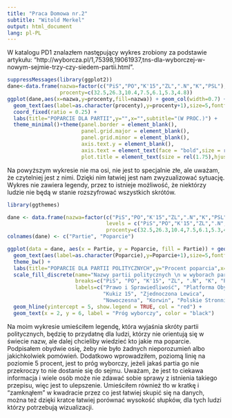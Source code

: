 ```yaml
---
title: "Praca Domowa nr.2"
subtitle: "Witold Merkel"
output: html_document
lang: pl-PL
---
```


W katalogu PD1 znalazłem następujący wykres zrobiony za podstawie artykułu: "http://wyborcza.pl/1,75398,19061937,tns-dla-wyborczej-w-nowym-sejmie-trzy-czy-siedem-partii.html".

```r
suppressMessages(library(ggplot2))
dane<-data.frame(nazwa=factor(c("PiS","PO","K'15","ZL",".N","K","PSL"),levels = c("PiS","PO","K'15","ZL",".N","K","PSL")),
                 procenty=c(32.5,26.3,10.4,7.5,6.1,5.3,4.8))
ggplot(dane,aes(x=nazwa,y=procenty,fill=nazwa)) + geom_col(width=0.7) + 
  geom_text(aes(label=as.character(procenty),y=procenty+1),size=5,fontface="bold") + guides(fill=FALSE) + 
  coord_fixed(ratio = 0.25) +
  labs(title="POPARCIE DLA PARTII",y="",x="",subtitle="(W PROC.)") +
  theme_minimal()+theme(panel.border = element_blank(),
                        panel.grid.major = element_blank(),
                        panel.grid.minor = element_blank(),
                        axis.text.y = element_blank(),
                        axis.text = element_text(face = "bold",size = rel(1.5)),
                        plot.title = element_text(size = rel(1.75),hjust=-.1,face="bold"))
```

Na powyższym wykresie nie ma osi, nie jest to specjalnie złe, ale uważam, że czytelniej jest z nimi. Dzięki nim łatwiej jest nam zwyzualizować sytuację. Wykres nie zawiera legendy, przez to istnieje możliwość, że niektórzy ludzie nie będą w stanie rozszyfrować wszystkich skrótów.

```r
library(ggthemes)

dane <- data.frame(nazwa=factor(c("PiS","PO","K'15","ZL",".N","K","PSL"),
                                levels = c("PiS","PO","K'15","ZL",".N","K","PSL")),
                                procenty=c(32.5,26.3,10.4,7.5,6.1,5.3,4.8))
colnames(dane) <- c("Partie", "Poparcie")

ggplot(data = dane, aes(x = Partie, y = Poparcie, fill = Partie)) + geom_bar(stat = "identity") + 
  geom_text(aes(label=as.character(Poparcie),y=Poparcie+1),size=5,fontface="bold") +
  theme_bw() +
  labs(title="POPARCIE DLA PARTII POLITYCZNYCH",y="Procent poparcia",x="Partie polityczne", subtitle="(W PROC.)") +
  scale_fill_discrete(name="Nazwy partii politycznych \n w wyborach parlamentarnych",
                      breaks=c("PiS", "PO", "K'15", "ZL", ".N", "K", "PSL"),
                      labels=c("Prawo i Sprawiedliwość", "Platforma Obywatelska",
                               "Kukiz 15", "Zjednoczona Lewica",
                               "Nowoczesna", "Korwin", "Polskie Stronnictwo Ludowe")) +
  geom_hline(yintercept = 5, show.legend = TRUE, col = "red") +
  geom_text(x = 2, y = 6, label = "Próg wyborczy", color = "black")
```

Na moim wykresie umieściłem legendę, która wyjaśnia skróty partii politycznych, będzię to przydatnę dla ludzi, którzy nie orientują się w świecie nazw, ale dalej chcieliby wiedzieć kto jakie ma poparcie. Podpisałem obydwie osię, żeby nie było żadnych nieporozumień albo jakichkolwiek pomówień. Dodatkowo wprowadziłem, poziomą linię na poziomie 5 procent, jest to próg wyborczy, jeżeli jakaś partia go nie przekroczy to nie dostanie się do sejmu. Uważam, że jest to ciekawa informacja i wiele osób może nie zdawać sobie sprawy z istnienia takiego przepisu, więc jest to ulepszenie. Umieściłem również tło w kratkę i "zamknąłem" w kwadracie przez co jest łatwiej skupić się na danych, można też dzięki kratce łatwiej porównać wysokość słupków, dla tych ludzi którzy potrzebują wizualizacji.